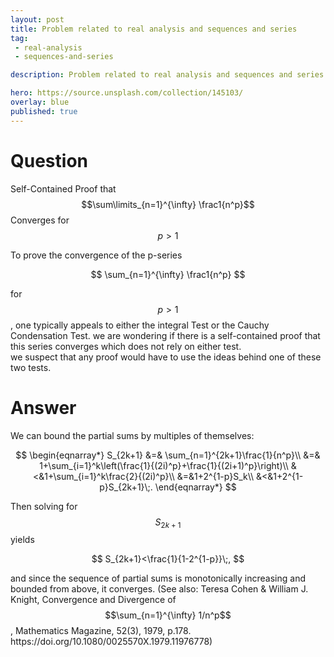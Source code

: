 ---
layout: post
title: Problem related to real analysis and sequences and series
tag:
 - real-analysis
 - sequences-and-series

description: Problem related to real analysis and sequences and series

hero: https://source.unsplash.com/collection/145103/
overlay: blue 
published: true
---

# Question 

Self-Contained Proof that $$\sum\limits_{n=1}^{\infty} \frac1{n^p}$$ Converges for $$p > 1$$

<!--break-->


To prove the convergence of the p-series 

 $$ 
\sum_{n=1}^{\infty} \frac1{n^p}
 $$ 

for $$p > 1$$, one typically appeals to either the integral Test or the Cauchy Condensation Test.
we are  wondering if there is a self-contained proof that this series converges which does not rely on either test.  
we  suspect that any proof would have to use the ideas behind one of these two tests.

# Answer 


We can bound the partial sums by multiples of themselves:

 $$ 
\begin{eqnarray*}
S_{2k+1}
&=&
\sum_{n=1}^{2k+1}\frac{1}{n^p}\\
&=&
1+\sum_{i=1}^k\left(\frac{1}{(2i)^p}+\frac{1}{(2i+1)^p}\right)\\
&<&1+\sum_{i=1}^k\frac{2}{(2i)^p}\\
&=&1+2^{1-p}S_k\\
&<&1+2^{1-p}S_{2k+1}\;.
\end{eqnarray*}
 $$ 

Then solving for $$S_{2k+1}$$ yields

 $$ 
S_{2k+1}<\frac{1}{1-2^{1-p}}\;,
 $$ 

and since the sequence of partial sums is monotonically increasing and bounded from above, it converges.
(See also: Teresa Cohen & William J. Knight, Convergence and Divergence of $$\sum_{n=1}^{\infty} 1/n^p$$, Mathematics Magazine, 52(3), 1979, p.178. https://doi.org/10.1080/0025570X.1979.11976778)

